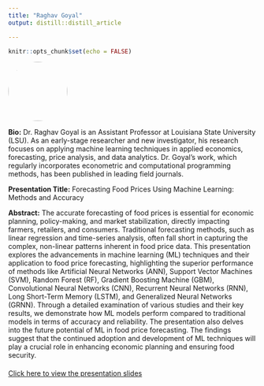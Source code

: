 ```yaml
---
title: "Raghav Goyal"
output: distill::distill_article

---
```


```r
knitr::opts_chunk$set(echo = FALSE)
```


:::float-left

<img src="images/Raghav_Goyal.jpg" style="width: 120px; height: 120px; object-fit: cover; border-radius: 50%;">

**Bio:** Dr. Raghav Goyal is an Assistant Professor at Louisiana State University (LSU). As an early-stage researcher and new investigator, his research focuses on applying machine learning techniques in applied economics, forecasting, price analysis, and data analytics. Dr. Goyal’s work, which regularly incorporates econometric and computational programming methods, has been published in leading field journals.

**Presentation Title:** Forecasting Food Prices Using Machine Learning: Methods and Accuracy 

**Abstract:** The accurate forecasting of food prices is essential for economic planning, policy-making, and market stabilization, directly impacting farmers, retailers, and consumers. Traditional forecasting methods, such as linear regression and time-series analysis, often fall short in capturing the complex, non-linear patterns inherent in food price data. This presentation explores the advancements in machine learning (ML) techniques and their application to food price forecasting, highlighting the superior performance of methods like Artificial Neural Networks (ANN), Support Vector Machines (SVM), Random Forest (RF), Gradient Boosting Machine (GBM), Convolutional Neural Networks (CNN), Recurrent Neural Networks (RNN), Long Short-Term Memory (LSTM), and Generalized Neural Networks (GRNN). Through a detailed examination of various studies and their key results, we demonstrate how ML models perform compared to traditional models in terms of accuracy and reliability. The presentation also delves into the future potential of ML in food price forecasting. The findings suggest that the continued adoption and development of ML techniques will play a crucial role in enhancing economic planning and ensuring food security.

:::


<!-- Link to presentation slides -->
<div style="margin-top: 20px;">
  <a href="presentations/5-2_Raghav_Goyal.pdf" target="_blank">Click here to view the presentation slides</a>
</div>








